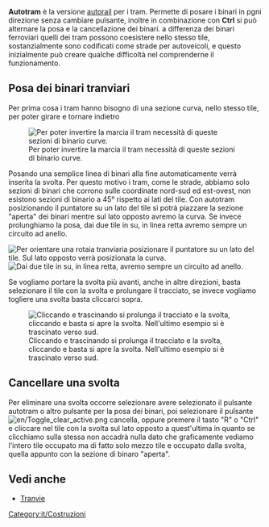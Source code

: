 

'''Autotram''' è la versione [[it/Manual/Autorail|autorail]] per i tram. Permette di posare i binari in pgni direzione senza cambiare pulsante, inoltre in combinazione con '''Ctrl''' si può alternare la posa e la cancellazione dei binari. a differenza dei binari ferroviari quelli dei tram possono coesistere nello stesso tile, sostanzialmente sono codificati come strade per autoveicoli, e questo inizialmente può creare qualche difficoltà nel comprenderne il funzionamento. 

== Posa dei binari tranviari ==
Per prima cosa i tram hanno bisogno di una sezione curva, nello stesso tile, per poter girare e tornare indietro

[[File:it/Tramways loops.png|none|frame|Per poter invertire la marcia il tram necessità di queste sezioni di binario curve.]]

Posando una semplice linea di binari alla fine automaticamente verrà inserita la svolta. Per questo motivo i tram, come le strade, abbiamo solo sezioni di binari che corrono sulle coordinate nord-sud ed est-ovest, non esistono sezioni di binario a 45&deg; rispetto ai lati del tile. Con autotram posizionando il puntatore su un lato del tile si potrà piazzare la sezione "aperta" dei binari mentre sul lato opposto avremo la curva. Se invece prolunghiamo la posa, dai due tile in su, in linea retta avremo sempre un circuito ad anello.


[[File:en/Autotram 1.png|none|frame|Per orientare una rotaia tranviaria posizionare il puntatore su un lato del tile. Sul lato opposto verrà posizionata la curva.]]
[[File:en/Autotram 2 tiles.png|none|frame|Dai due tile in su, in linea retta, avremo sempre un circuito ad anello.]]

Se vogliamo portare la svolta più avanti, anche in altre direzioni, basta selezionare il tile con la svolta e prolungare il tracciato, se invece vogliamo togliere una svolta basta cliccarci sopra.

[[File:en/Autotram 3.png|none|frame|Cliccando e trascinando si prolunga il tracciato e la svolta, cliccando e basta si apre la svolta. Nell'ultimo esempio si è trascinato verso sud.]]

==Cancellare una svolta==
Per eliminare una svolta occorre selezionare avere selezionato il pulsante autotram o altro pulsante per la posa dei binari, poi selezionare il pulsante [[File:en/Toggle clear active.png]] cancella, oppure premere il tasto "R" o "Ctrl" e cliccare nel tile con la svolta sul lato opposto a quest'ultima in quanto se clicchiamo sulla stessa non accadrà nulla dato che graficamente vediamo l'intero tile occupato ma di fatto solo mezzo tile e occupato dalla svolta, quella appunto con la sezione di binaro "aperta".

==Vedi anche==
* [[it/Manual/Tranvie|Tranvie]]

[[Category:it/Costruzioni]]